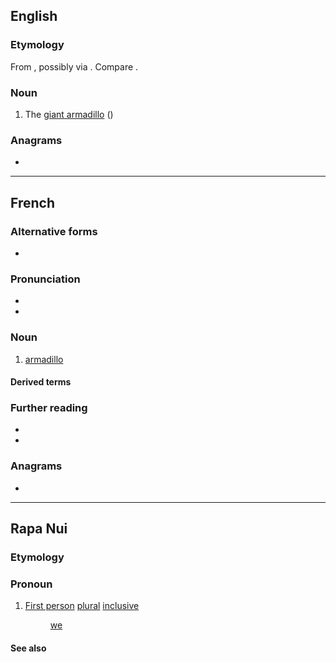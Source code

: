 {{also|tātou}}
==English==

===Etymology===
From {{uder|en|tpw|tatu||armadillo}}, possibly via {{uder|en|fr|-}}. Compare {{m|en|tatouay}}.

===Noun===
{{en-noun}}

# The [[giant armadillo]] ({{taxlink|Priodontes maximus|species|ver=160928}})

===Anagrams===
* {{anagrams|en|a=aottu|outta|tauto-}}

----

==French==
{{wikipedia|lang=fr}}

===Alternative forms===
* {{alter|fr|tattou||obsolete}}

===Pronunciation===
* {{fr-IPA}}
* {{audio|fr|LL-Q150 (fra)-WikiLucas00-tatou.wav|Audio}}

===Noun===
{{fr-noun|m}}

# [[armadillo]]
#: {{syn|fr|cachicame}}
#: {{hyper|fr|édenté|xénarthre}}
#: {{hypo|fr|tatou à neuf bandes|tatou géant}}

====Derived terms====
{{col4|fr
|tatou à neuf bandes
|tatou géant
}}

===Further reading===
* {{R:TLFi}}
* {{R:Littré}}

===Anagrams===
* {{l|fr|atout}}

{{C|fr|Armadillos}}

----

==Rapa Nui==

===Etymology===
{{rfe|rap}}

===Pronoun===
{{head|rap|pronoun}}

# [[first person|First person]] [[plural]] [[inclusive]]
#: [[we]] {{lb|rap|we including you}}

====See also====
{{rap-personal pronouns}}